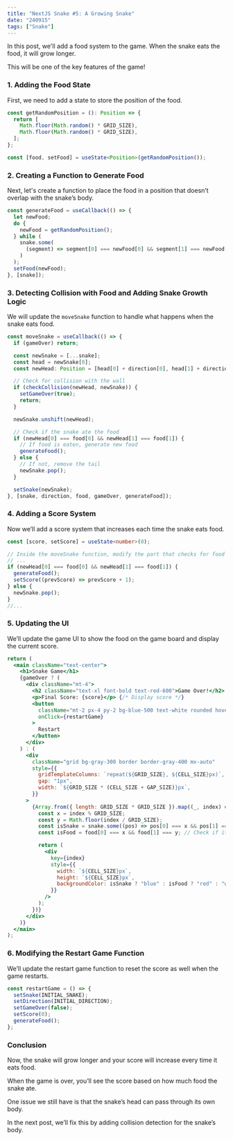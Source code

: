 ```yaml
---
title: "NextJS Snake #5: A Growing Snake"
date: "240915"
tags: ["Snake"]
---
```


In this post, we'll add a food system to the game. When the snake eats the food, it will grow longer.

This will be one of the key features of the game!

### 1. Adding the Food State

First, we need to add a state to store the position of the food.

```typescript
const getRandomPosition = (): Position => {
  return [
    Math.floor(Math.random() * GRID_SIZE),
    Math.floor(Math.random() * GRID_SIZE),
  ];
};

const [food, setFood] = useState<Position>(getRandomPosition());
```

### 2. Creating a Function to Generate Food

Next, let's create a function to place the food in a position that doesn’t overlap with the snake’s body.

```typescript
const generateFood = useCallback(() => {
  let newFood;
  do {
    newFood = getRandomPosition();
  } while (
    snake.some(
      (segment) => segment[0] === newFood[0] && segment[1] === newFood[1]
    )
  );
  setFood(newFood);
}, [snake]);
```

### 3. Detecting Collision with Food and Adding Snake Growth Logic

We will update the `moveSnake` function to handle what happens when the snake eats food.

```typescript
const moveSnake = useCallback(() => {
  if (gameOver) return;

  const newSnake = [...snake];
  const head = newSnake[0];
  const newHead: Position = [head[0] + direction[0], head[1] + direction[1]];

  // Check for collision with the wall
  if (checkCollision(newHead, newSnake)) {
    setGameOver(true);
    return;
  }

  newSnake.unshift(newHead);

  // Check if the snake ate the food
  if (newHead[0] === food[0] && newHead[1] === food[1]) {
    // If food is eaten, generate new food
    generateFood();
  } else {
    // If not, remove the tail
    newSnake.pop();
  }

  setSnake(newSnake);
}, [snake, direction, food, gameOver, generateFood]);
```

### 4. Adding a Score System

Now we’ll add a score system that increases each time the snake eats food.

```typescript
const [score, setScore] = useState<number>(0);

// Inside the moveSnake function, modify the part that checks for food
// ...
if (newHead[0] === food[0] && newHead[1] === food[1]) {
  generateFood();
  setScore((prevScore) => prevScore + 1);
} else {
  newSnake.pop();
}
//...
```

### 5. Updating the UI

We’ll update the game UI to show the food on the game board and display the current score.

```jsx
return (
  <main className="text-center">
    <h1>Snake Game</h1>
    {gameOver ? (
      <div className="mt-4">
        <h2 className="text-xl font-bold text-red-600">Game Over!</h2>
        <p>Final Score: {score}</p> {/* Display score */}
        <button
          className="mt-2 px-4 py-2 bg-blue-500 text-white rounded hover:bg-blue-600"
          onClick={restartGame}
        >
          Restart
        </button>
      </div>
    ) : (
      <div
        className="grid bg-gray-300 border border-gray-400 mx-auto"
        style={{
          gridTemplateColumns: `repeat(${GRID_SIZE}, ${CELL_SIZE}px)`,
          gap: "1px",
          width: `${GRID_SIZE * (CELL_SIZE + GAP_SIZE)}px`,
        }}
      >
        {Array.from({ length: GRID_SIZE * GRID_SIZE }).map((_, index) => {
          const x = index % GRID_SIZE;
          const y = Math.floor(index / GRID_SIZE);
          const isSnake = snake.some((pos) => pos[0] === x && pos[1] === y);
          const isFood = food[0] === x && food[1] === y; // Check if it's food

          return (
            <div
              key={index}
              style={{
                width: `${CELL_SIZE}px`,
                height: `${CELL_SIZE}px`,
                backgroundColor: isSnake ? "blue" : isFood ? "red" : "white", // Food is red
              }}
            />
          );
        })}
      </div>
    )}
  </main>
);
```

### 6. Modifying the Restart Game Function

We’ll update the restart game function to reset the score as well when the game restarts.

```typescript
const restartGame = () => {
  setSnake(INITIAL_SNAKE);
  setDirection(INITIAL_DIRECTION);
  setGameOver(false);
  setScore(0);
  generateFood();
};
```

### Conclusion

Now, the snake will grow longer and your score will increase every time it eats food.

When the game is over, you’ll see the score based on how much food the snake ate.

One issue we still have is that the snake’s head can pass through its own body.

In the next post, we’ll fix this by adding collision detection for the snake’s body.

